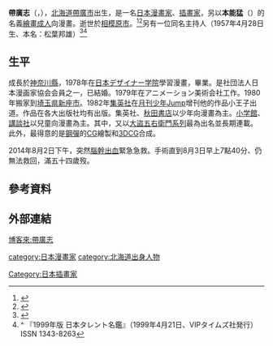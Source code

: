 '''帶廣志'''（{{jpn|j=帯ひろ志}}，{{bd|1959年|9月16日|2014年|8月3日|catIdx=Obi, Hiroshi}}），[[北海道|北海道]][[帶廣市|帶廣市]]出生，是一名[[日本|日本]][[漫畫家|漫畫家]]、[[插畫家|插畫家]]，另以'''本能猛'''（{{jpn|j=ほんのう たける}}）的名義[[繪畫|繪畫]][[成人|成人]]向漫畫。逝世於[[相模原市|相模原市]]。<ref>{{Cite web |url=http://www.ettoday.net/news/20140805/386138.html |title=日本漫畫《大盜五右衛門》作者帶廣志　顱內出血去世 |access-date=2016-02-11 |archive-date=2019-05-21 |archive-url=https://web.archive.org/web/20190521224740/https://www.ettoday.net/news/20140805/386138.html }}</ref><ref>{{Cite web |url=http://www.appledaily.com.tw/realtimenews/article/new/20140803/445111/ |title=絕響！　《大盜五右衛門》漫畫作者逝世 |access-date=2016-02-11 |archive-date=2014-08-09 |archive-url=https://web.archive.org/web/20140809072042/http://www.appledaily.com.tw/realtimenews/article/new/20140803/445111/ }}</ref>另有一位同名主持人（1957年4月28日生、本名：松葉邦雄）<ref>{{Cite web |url=http://ameblo.jp/obi/entry-10006846009.html |title=もう一人の帯ひろ志 - 『帯ひろ志の漫画放浪記』（帯ひろ志オフィシャルブログ）2005年12月7日付エントリ |access-date=2016年2月11日 |archive-date=2016年3月5日 |archive-url=https://web.archive.org/web/20160305025653/http://ameblo.jp/obi/entry-10006846009.html }}</ref><ref> ^ 『1999年版 日本タレント名鑑』（1999年4月21日、VIPタイムズ社発行）ISSN 1343-8263</ref>

==生平==
成長於[[神奈川縣|神奈川縣]]，1978年在[[日本デザイナー学院|日本デザイナー学院]]學習漫畫，畢業。是社団法人日本漫画家協会会員之一，已結婚。1979年在アニメーション美術会社工作。1980年搬家到[[埼玉県|埼玉県]][[新座市|新座市]]。1982年[[集英社|集英社]]在[[月刊少年Jump|月刊少年Jump]]增刊他的作品小王子出道。作品在各大出版社均有出版。集英社、[[秋田書店|秋田書店]]以少年向漫畫為主。[[小学館|小学館]]、[[講談社|講談社]]以兒童向漫畫為主。其中，又以[[大盜五右衛門系列|大盜五右衛門系列]]最為出名並長期連載。
此外，最得意的是[[鋼彈|鋼彈]]的[[CG|CG]]繪製和[[3DCG|3DCG]]合成。

2014年8月2日下午，突然[[腦幹出血|腦幹出血]]緊急急救。手術直到8月3日早上7點40分、仍無法救回，滿五十四歲歿。

==參考資料==
{{reflist}}

==外部連結==
[http://search.books.com.tw/exep/prod_search.php?key=%E5%B8%B6%E5%BB%A3%E5%BF%97&f=author 博客來:帶廣志]

{{DEFAULTSORT:Obi, Hiroshi}}
[[category:日本漫畫家|category:日本漫畫家]]
[[Category:日本插畫家|Category:日本插畫家]]
[[category:北海道出身人物|category:北海道出身人物]]